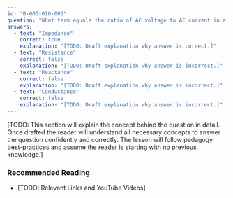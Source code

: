 ```yaml
---
id: "B-005-010-005"
question: "What term equals the ratio of AC voltage to AC current in a system or circuit?"
answers:
  - text: "Impedance"
    correct: true
    explanation: "[TODO: Draft explanation why answer is correct.]"
  - text: "Resistance"
    correct: false
    explanation: "[TODO: Draft explanation why answer is incorrect.]"
  - text: "Reactance"
    correct: false
    explanation: "[TODO: Draft explanation why answer is incorrect.]"
  - text: "Conductance"
    correct: false
    explanation: "[TODO: Draft explanation why answer is incorrect.]"
---
```


[TODO: This section will explain the concept behind the question in detail. Once drafted the reader will understand all necessary concepts to answer the question confidently and correctly. The lesson will follow pedagogy best-practices and assume the reader is starting with no previous knowledge.]

### Recommended Reading

- [TODO: Relevant Links and YouTube Videos]
